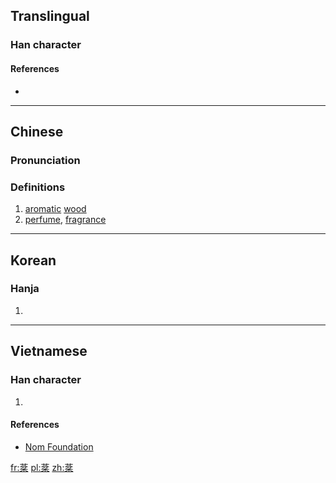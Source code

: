 ==Translingual==

===Han character===
{{Han char|rn=75|rad=木|as=08|sn=12|four=44904|canj=TCSD|ids=⿱芬木}}

====References====
* {{Han ref|kx=0535.060|dkj=14994|dj=0923.010|hdz=21225.060|uh=68FB|ud=26875|bh=B4D9|bd=46297}}

----

==Chinese==
{{zh-forms}}

===Pronunciation===
{{zh-pron
|m=fēn
|c=fan1
|mc=y
|oc=y
|ma=
|cat=n
}}

===Definitions===
# [[aromatic]] [[wood]]
# [[perfume]], [[fragrance]]

----

==Korean==

===Hanja===
{{ko-hanja|hangeul=분|eumhun=|rv=bun|mr=pun|y=pun}}

# {{defn|lang=ko|sort=木08}}

----

==Vietnamese==

===Han character===
{{vi-readings|rs=木08| hanviet = phân}}

# {{defn|lang=vi|sort=木08}}

====References====
*[http://nomfoundation.org/common/nom_details.php?codepoint=68fb Nom Foundation]

[[fr:棻]]
[[pl:棻]]
[[zh:棻]]